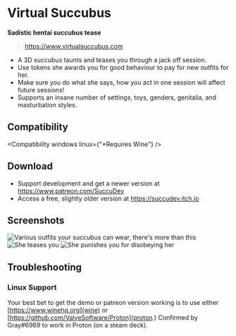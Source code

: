 ---
---

# Virtual Succubus
**Sadistic hentai succubus tease**

> https://www.virtualsuccubus.com

  - A 3D succubus taunts and teases you through a jack off session.
  - Use tokens she awards you for good behaviour to pay for new outfits for her.
  - Make sure you do what she says, how you act in one session will affect future sessions!
  - Supports an insane number of settings, toys, genders, genitalia, and masturbation styles.

## Compatibility

<Compatibility windows linux={"*Requires Wine"} />

## Download

  - Support development and get a newer version at https://www.patreon.com/SuccuDev
  - Access a free, slightly older version at https://succudev.itch.io

## Screenshots

![Various outfits your succubus can wear, there's more than this](img/vs-outfits.jpg)
![She teases you](img/vs-taunt.jpg)
![She punishes you for disobeying her](img/vs-punishment.jpg)

## Troubleshooting

### Linux Support
Your best bet to get the demo or patreon version working is to use either [https://www.winehq.org](wine) or [https://github.com/ValveSoftware/Proton](proton.) Confirmed by Gray#6969 to work in Proton (on a steam deck).
